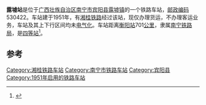 {{noteTA
|1=zh-cn:始发车次; zh-hk:列車班次;
|2=zh-cn:车次; zh-hk:班次;
}}
{{Infobox China railway station 
|车站名称 = 露墟站
|车站名称拼音 = 
|车站地址 = [[广西壮族自治区|广西壮族自治区]][[宾阳县|宾阳县]]
|归属 = [[南宁铁路局|南宁铁路局]]
|车站等级 = [[四等站_(中铁)|四等站]]
|线路 = [[湘桂铁路|湘桂铁路]]
}}
'''露墟站'''是位于[[广西壮族自治区|广西壮族自治区]][[南宁市|南宁市]][[宾阳县|宾阳县]][[露墟镇|露墟镇]]的一个铁路车站，[[邮政编码|邮政编码]]530422。车站建于1951年，有[[湘桂铁路|湘桂铁路]]经过该站，现仅办理货运，不办理客运业务，车站及其上下行区间均未[[电气化|电气化]]。车站距离[[衡阳站|衡阳站]]701[[公里|公里]]，隶属[[南宁铁路局|南宁铁路局]]，是[[四等站_(中铁)|四等站]]<ref>{{Cite book|title=中国铁路站名词典|last=孙本祥主编|first=|publisher=北京：[[中国铁道出版社|中国铁道出版社]]|year=2003.04|isbn=7-113-03941-3|location=|pages=480}}</ref>。

==参考==
{{reflist}}

{{start rail box}}
{{s-inop|[[稔竹站|稔竹站]]}}
{{s-line|[[湘桂铁路|湘桂铁路]]}}
{{s-inop|[[芦村站|芦村站]]}}
{{end box}}
{{湘桂铁路}}

[[Category:湘桂铁路车站|Category:湘桂铁路车站]]
[[Category:南宁市铁路车站|Category:南宁市铁路车站]]
[[Category:宾阳县|Category:宾阳县]]
[[Category:1951年启用的铁路车站|Category:1951年启用的铁路车站]]


{{铁路车站小作品}}
{{广西小作品}}